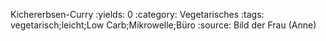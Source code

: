 Kichererbsen-Curry
:yields: 0
:category: Vegetarisches
:tags: vegetarisch;leicht;Low Carb;Mikrowelle;Büro
:source: Bild der Frau (Anne)